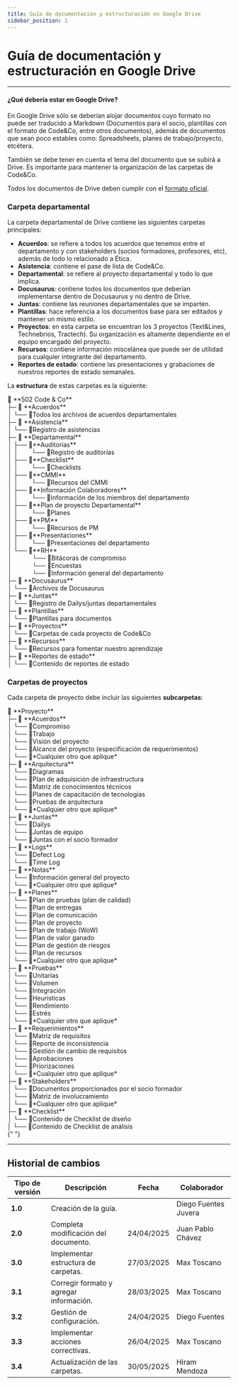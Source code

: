 ```yaml
---
title: Guía de documentación y estructuración en Google Drive
sidebar_position: 1
---
```


# Guía de documentación y estructuración en Google Drive

---

#### ¿Qué debería estar en Google Drive?

En Google Drive sólo se deberían alojar documentos cuyo formato no puede ser traducido a Markdown (Documentos para el socio, plantillas con el formato de Code&Co, entre otros documentos), además de documentos que sean poco estables como: Spreadsheets, planes de trabajo/proyecto, etcétera.

También se debe tener en cuenta el tema del documento que se subirá a Drive. Es importante para mantener la organización de las carpetas de Code&Co.

Todos los documentos de Drive deben cumplir con el [formato oficial](https://docs.google.com/document/d/1NnSHyckZ2bwMWgQA0Edh9Zv_44fYHya-SN-Gn6tQyCQ/edit?tab=t.0).

### Carpeta departamental

La carpeta departamental de Drive contiene las siguientes carpetas principales:

- **Acuerdos**: se refiere a todos los acuerdos que tenemos entre el departamento y con stakeholders (socios formadores, profesores, etc), además de todo lo relacionado a Ética.
- **Asistencia**: contiene el pase de lista de Code&Co.
- **Departamental**: se refiere al proyecto departamental y todo lo que implica.
- **Docusaurus**: contiene todos los documentos que deberían implementarse dentro de Docusaurus y no dentro de Drive.
- **Juntas**: contiene las reuniones departamentales que se imparten.
- **Plantillas**: hace referencia a los documentos base para ser editados y mantener un mismo estilo.
- **Proyectos**: en esta carpeta se encuentran los 3 proyectos (Text&Lines, Technebrios, Tractech). Su organización es altamente dependiente en el equipo encargado del proyecto.
- **Recursos**: contiene información miscelánea que puede ser de utilidad para cualquier integrante del departamento.
- **Reportes de estado**: contiene las presentaciones y grabaciones de nuestros reportes de estado semanales.

La **estructura** de estas carpetas es la siguiente:

<div style={{ lineHeight: "1.2" }}>
  📂 **502 Code & Co** <br />
  ├─ 📂 **Acuerdos** <br />
   │ └── 📜Todos los archivos de acuerdos departamentales <br />
  ├─ 📂 **Asistencia** <br />
   │ └── 📜Registro de asistencias <br />
  ├─ 📂 **Departamental** <br />
   │ ├── 📂**Auditorías** <br />
   │  │⠀⠀⠀└── 📜Registro de auditorías <br />
   │ ├── 📂**Checklist** <br />
   │  │⠀⠀⠀└── 📜Checklists <br />
   │ ├── 📂**CMMI** <br />
   │  │⠀⠀⠀└── 📜Recursos del CMMI <br />
   │ ├── 📂**Información Colaboradores** <br />
   │  │⠀⠀⠀└── 📜Información de los miembros del departamento <br />
   │ ├── 📂**Plan de proyecto Departamental** <br />
   │  │⠀⠀⠀└── 📜Planes <br />
   │ ├── 📂**PM** <br />
   │  │⠀⠀⠀└── 📜Recursos de PM <br />
   │ ├── 📂**Presentaciones** <br />
   │  │⠀⠀⠀└── 📜Presentaciones del departamento <br />
   │ └── 📂**RH** <br />
   │  ⠀⠀⠀⠀└── 📜Bitácoras de compromiso <br />
   │  ⠀⠀⠀⠀└── 📜Encuestas <br />
   │  ⠀⠀⠀⠀└── 📜Información general del departamento <br />
  ├─ 📂 **Docusaurus** <br />
   │ └── 📜Archivos de Docusaurus <br />
  ├─ 📂 **Juntas** <br />
   │ └── 📜Registro de Dailys/juntas departamentales <br />
  ├─ 📂 **Plantillas** <br />
   │ └── 📜Plantillas para documentos <br />
  ├─ 📂 **Proyectos** <br />
   │ └── 📂Carpetas de cada proyecto de Code&Co <br />
  ├─ 📂 **Recursos** <br />
   │ └── 📜Recursos para fomentar nuestro aprendizaje <br />
  ├─ 📂 **Reportes de estado** <br />
   │ └── 📂Contenido de reportes de estado <br />
</div>

### Carpetas de proyectos

Cada carpeta de proyecto debe incluir las siguientes **subcarpetas**:

<div style={{ lineHeight: "1.2" }}>
  📂 **Proyecto** <br />
  ├─ 📂 **Acuerdos** <br />
   │ └── 📜Compromiso <br />
   │ └── 📜Trabajo <br />
   │ └── 📜Visión del proyecto <br />
   │ └── 📜Alcance del proyecto (especificación de requerimientos) <br />
   │ └── 📜*Cualquier otro que aplique* <br />
  ├─ 📂 **Arquitectura** <br />
   │ └── 📜Diagramas <br />
   │ └── 📜Plan de adquisición de infraestructura <br />
   │ └── 📜Matriz de conocimientos técnicos <br />
   │ └── 📜Planes de capacitación de tecnologías <br />
   │ └── 📜Pruebas de arquitectura <br />
   │ └── 📜*Cualquier otro que aplique* <br />
  ├─ 📂 **Juntas** <br />
   │ └── 📜Dailys <br />
   │ └── 📜Juntas de equipo <br />
   │ └── 📜Juntas con el socio formador <br />
  ├─ 📂 **Logs** <br />
   │ └── 📜Defect Log <br />
   │ └── 📜Time Log <br />
  ├─ 📂 **Notas** <br />
   │ └── 📜Información general del proyecto <br />
   │ └── 📜*Cualquier otro que aplique* <br />
  ├─ 📂 **Planes** <br />
   │ └── 📜Plan de pruebas (plan de calidad) <br />
   │ └── 📜Plan de entregas <br />
   │ └── 📜Plan de comunicación <br />
   │ └── 📜Plan de proyecto <br />
   │ └── 📜Plan de trabajo (WoW) <br />
   │ └── 📜Plan de valor ganado <br />
   │ └── 📜Plan de gestión de riesgos <br />
   │ └── 📜Plan de recursos <br />
   │ └── 📜*Cualquier otro que aplique* <br />
  ├─ 📂 **Pruebas** <br />
   │ └── 📜Unitarias <br />
   │ └── 📜Volumen <br />
   │ └── 📜Integración <br />
   │ └── 📜Heurísticas <br />
   │ └── 📜Rendimiento <br />
   │ └── 📜Estrés <br />
   │ └── 📜*Cualquier otro que aplique* <br />
  ├─ 📂 **Requerimientos** <br />
   │ └── 📜Matriz de requisitos <br />
   │ └── 📜Reporte de inconsistencia <br />
   │ └── 📜Gestión de cambio de requisitos <br />
   │ └── 📜Aprobaciones <br />
   │ └── 📜Priorizaciones <br />
   │ └── 📜*Cualquier otro que aplique* <br />
  ├─ 📂 **Stakeholders** <br />
   │ └── 📜Documentos proporcionados por el socio formador <br />
   │ └── 📜Matriz de involucramiento <br />
   │ └── 📜*Cualquier otro que aplique* <br />
  ├─ 📂 **Checklist** <br />
   │ └── 📂Contenido de Checklist de diseño <br />
  │ └── 📂Contenido de Checklist de análisis <br />
</div>{" "}

---

## Historial de cambios

| **Tipo de versión** | **Descripción**                         | **Fecha**  | **Colaborador**      |
| ------------------- | --------------------------------------- | ---------- | -------------------- |
| **1.0**             | Creación de la guía.                    |            | Diego Fuentes Juvera |
| **2.0**             | Completa modificación del documento.    | 24/04/2025 | Juan Pablo Chávez    |
| **3.0**             | Implementar estructura de carpetas.     | 27/03/2025 | Max Toscano          |
| **3.1**             | Corregir formato y agregar información. | 28/03/2025 | Max Toscano          |
| **3.2**             | Gestión de configuración.               | 24/04/2025 | Diego Fuentes        |
| **3.3**             | Implementar acciones correctivas.       | 26/04/2025 | Max Toscano          |
| **3.4**             | Actualización de las carpetas.          | 30/05/2025 | Hiram Mendoza        |
